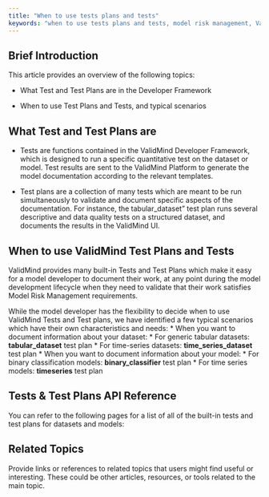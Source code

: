 ```yaml
---
title: "When to use tests plans and tests"
keywords: "when to use tests plans and tests, model risk management, ValidMind"
---
```


## Brief Introduction

This article provides an overview of the following topics: 

- What Test and Test Plans are in the Developer Framework

- When to use Test Plans and Tests, and typical scenarios

## What Test and Test Plans are

* Tests are functions contained in the ValidMind Developer Framework, which is designed to run a specific quantitative test on the dataset or model. Test results are sent to the ValidMind Platform to generate the model documentation according to the relevant templates. 

* Test plans are a collection of many tests which are meant to be run simultaneously to validate and document specific aspects of the documentation. For instance, the tabular_dataset" test plan runs several descriptive and data quality tests on a structured dataset, and documents the results in the ValidMind UI. 


## When to use ValidMind Test Plans and Tests

ValidMind provides many built-in Tests and Test Plans which make it easy for a model developer to document their work, at any point during the model development lifecycle when they need to validate that their work satisfies Model Risk Management requirements. 

While the model developer has the flexibility to decide when to use ValidMind Tests and Test plans, we have identified a few typical scenarios which have their own characteristics and needs:
* When you want to document information about your dataset:
  * For generic tabular datasets: **tabular_dataset** test plan
  * For time-series datasets: **time_series_dataset** test plan
* When you want to document information about your model:
  * For binary classification models: **binary_classifier** test plan
  * For time series models: **timeseries** test plan

## Tests & Test Plans API Reference

You can refer to the following pages for a list of all of the built-in tests and test plans for datasets and models:


## Related Topics

Provide links or references to related topics that users might find useful or interesting. These could be other articles, resources, or tools related to the main topic.
